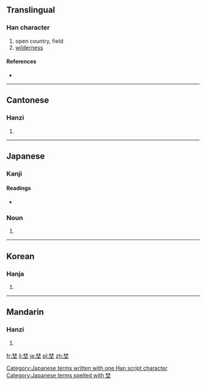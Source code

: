 {{also|野}}
==Translingual==

===Han character===
{{Han char|rn=32|rad=土|as=08|sn=11|four=4410<sub>4</sub>|canj=木木土 (DDG)}}

# open country, field
# [[wilderness]]

====References====
* {{Han ref|kx=0230.130|dkj=05154|hdz=10450.050|uh=57DC|ud=22492|bh=D4B1|bd=54449}}

----

==Cantonese==

===Hanzi===
{{yue-hanzi|jyut=|y=ye5}}

# {{defn|lang=yue|sort=土08}}

----

==Japanese==

===Kanji===
{{ja-kanji|grade=|rs=土08}}

====Readings====
* {{ja-readings|on=[[しょ]] (sho), [[や]] (ya)|kun=[[の]] (no)}}

===Noun===
{{ja-noun|k|hira=の|rom=no}} 

# {{alternative form of|野|lang=ja}}

[[Category:Japanese terms written with one Han script character]]
[[Category:Japanese terms spelled with 埜]]
----

==Korean==

===Hanja===
{{ko-hanja|hangeul=야|rv=ya|mr=ya}}

# {{defn|lang=ko|sort=土08}}

----

==Mandarin==

===Hanzi===
{{cmn-hanzi|pin=[[yě]] ([[ye3]])|wg=yeh<sup>3</sup>}}

# {{defn|lang=cmn|sort=土08}}

[[fr:埜]]
[[li:埜]]
[[ja:埜]]
[[pl:埜]]
[[zh:埜]]